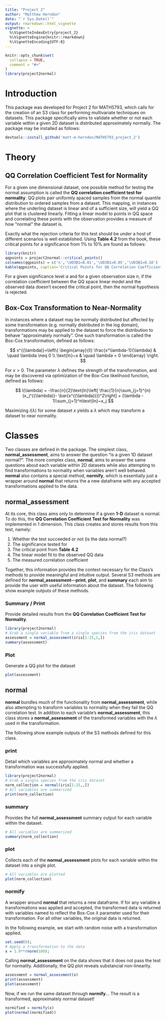 ```yaml
---
title: "Project 2"
author: "Matthew Herndon"
date: "`r Sys.Date()`"
output: rmarkdown::html_vignette
vignette: >
  %\VignetteIndexEntry{project_2}
  %\VignetteEngine{knitr::rmarkdown}
  %\VignetteEncoding{UTF-8}
---
```


```r
knitr::opts_chunk$set(
  collapse = TRUE,
  comment = "#>"
)
library(project2normal)
```

# Introduction

This package was developed for Project 2 for MATH5793, which calls for the creation of an S3 class for performing multivariate techniques on datasets. This package specifically aims to validate whether or not each variable within a given 2D dataset is distributed approximately normally. The package may be installed as follows:

```r
devtools::install_github('matt-m-herndon/MATH5793_project_2')
```

# Theory

## QQ Correlation Coefficient Test for Normality

For a given one dimensional dataset, one possible method for testing the normal assumption is called the **QQ correlation coefficient test for normality**. QQ plots pair uniformly spaced samples from the normal quantile distribution to ordered samples from a dataset. This mapping, in instances where the underling dataset is linear and of a sufficient size, will yield a QQ plot that is clustered linearly. Fitting a linear model to points in QQ space and correlating these points with the observation provides a measure of how "normal" the dataset is. 

Exactly what the rejection criteria for this test should be under a host of different scenarios is well established. Using **Table 4.2** from the book, these critical points for a significance from 1% to 10% are found as follows:

```r
library(knitr)
qqpoints = project2normal::critical_points()
colnames(qqpoints) = c('n','\U03B1=0.01','\U03B1=0.05','\U03B1=0.10')
kable(qqpoints, caption='Critical Points for QQ Correlation Coefficient Test for Normality')
```

For a given significance level $\alpha$ and for a given observation size $n$, if the correlation coefficient between the QQ space linear model and the observed data doesn't exceed the critical point, then the normal hypothesis is rejected.

## Box-Cox Transformation to Near-Normality

In instances where a dataset may be normally distributed but affected by some transformation (e.g. normally distributed in the log domain), transformations may be applied to the dataset to force the distribution to behave "approximately normally". One such transformation is called the Box-Cox transformation, defined as follows:

$$
x^{(\lambda)}=\left\{
        \begin{array}{ll}
            \frac{x^\lambda-1}{\lambda} & \quad \lambda \neq 0 \\
            \text{ln}~x & \quad \lambda = 0
        \end{array}
    \right.
$$

For $x > 0$. The parameter $\lambda$ defines the strength of the transformation, and may be discovered via optimization of the Box-Cox likelihood function, defined as follows:

$$
l(\lambda) = -\frac{n}{2}\text{ln}\left[ \frac{1}{n}\sum_{j=1}^{n}(x_j^{(\lambda)}- \bar{x^{(\lambda)}})^2\right] + (\lambda - 1)\sum_{j=1}^n\text{ln}~x_j
$$

Maximizing $l(\lambda)$ for some dataset $x$ yields a $\lambda$ which may transform a dataset to near normality.

# Classes

Two classes are defined in the package. The simplest class, **normal_assessment**, aims to answer the question "is a given 1D dataset normal?". The more complex class, **normal**, aims to answer the same questions about each variable within 2D datasets while also attempting to find transformations to normality when variables aren't well behaved. **normal** also contains a special method, **normify**, which is essentially just a wrapper around **normal** that returns the a new dataframe with any accepted transformations applied to the data. 

## normal_assessment

At its core, this class aims only to determine if a given **1-D** dataset is normal. To do this, the **QQ Correlation Coefficient Test for Normality** was implemented in 1 dimension. This class creates and stores results from this test, namely:

1. Whether the test succeeded or not (is the data normal?)
2. The significance tested for
3. The critical point from **Table 4.2**
4. The linear model fit to the observed QQ data
5. The measured correlation coefficient

Together, this information provides the context necessary for the Class's methods to provide meaningful and intuitive output. Several S3 methods are defined for **normal_assessment**---**print**, **plot**, and **summary** each aim to provide the user with useful information about the dataset. The following show example outputs of these methods.

### Summary / Print

Provide detailed results from the **QQ Correlation Coefficient Test for Normality**.

```r
library(project2normal)
# Grab a single variable from a single species from the iris dataset
assessment = normal_assessment(iris[1:25,1,])
summary(assessment)
```

### Plot

Generate a QQ plot for the dataset

```r
plot(assessment)
```


## normal

**normal** bundles much of the functionality from **normal_assessment**, while also attempting to transform variables to normality when they fail the QQ correlation test. In addition to each variable's **normal_assessment**, this class stores a **normal_assessment** of the transformed variables with the $\lambda$ used in the transformation. 

The following show example outputs of the S3 methods defined for this class.

### print

Detail which variables are approximately normal and whether a transformation was successfully applied.

```r
library(project2normal)
# Grab a single species from the iris dataset
norm_collection = normal(iris[1:25,,])
# All variables are summarized
print(norm_collection)
```

### summary

Provides the full **normal_assessment** summary output for each variable within the dataset.

```r
# All variables are summarized
summary(norm_collection)
```

### plot

Collects each of the **normal_assessment** plots for each variable within the dataset into a single plot.

```r
# All variables are plotted
plot(norm_collection)
```

### normify

A wrapper around **normal** that returns a new dataframe. If for any variable a transformations was applied and accepted, the transformed data is returned with variables named to reflect the Box-Cox $\lambda$ parameter used for their transformation. For all other variables, the original data is returned.

In the following example, we start with random noise with a transformation applied. 

```r
set.seed(0); 
# Apply a transformation to the data
x = 1.9**rnorm(100);
```

Calling **normal_assessment** on the data shows that it does not pass the test for normality. Additionally, the QQ plot reveals substancial non-linearity.
 
```r
assessment = normal_assessment(x)
print(assessment)
plot(assessment)
```

Now, if we run the same dataset through **normify**... The result is a transformed, approximately normal dataset!

```r
normified = normify(x)
plot(normal(normified))
```


